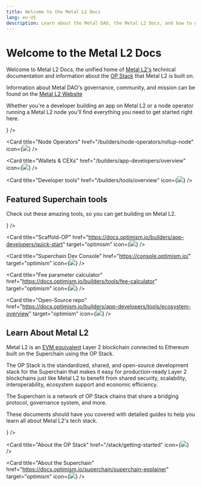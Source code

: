 ```yaml
---
title: Welcome to the Metal L2 Docs
lang: en-US
description: Learn about the Metal DAO, the Metal L2 Docs, and how to get started building with Metal L2.
---
```



# Welcome to the Metal L2 Docs

Welcome to Metal L2 Docs, the unified home of [Metal L2's](/connect/resources/glossary#metal-l2) technical documentation and information about the [OP Stack](/stack/getting-started) that Metal L2 is built on.

Information about Metal DAO's governance, community, and mission can be found on the [Metal L2 Website](https://metall2.com) 

Whether you're a developer building an app on Metal L2 or a node operator running a Metal L2 node you'll find everything you need to get started right here.

<Cards>
  <Card title="App Developers" href="/builders/app-developers/overview" icon={<img src="img/icons/terminal-window-line.svg" />} />

  <Card title="Node Operators" href="/builders/node-operators/rollup-node" icon={<img src="img/icons/computer-line.svg" />} />

  <Card title="Wallets & CEXs" href="/builders/app-developers/overview" icon={<img src="img/icons/wallet.svg" />} />

  <Card title="Developer tools" href="/builders/tools/overview" icon={<img src="img/icons/tools.svg" />} />
  
</Cards>

## Featured Superchain tools

Check out these amazing tools, so you can get building on Metal L2.

<Cards>
  <Card title="Superchain faucet" href="https://console.optimism.io/faucet/" target="optimism" icon={<img src="img/icons/gear.svg" />} />

  <Card title="Scaffold-OP" href="https://docs.optimism.io/builders/app-developers/quick-start" target="optimism" icon={<img src="img/icons/gear.svg" />} />

  <Card title="Superchain Dev Console" href="https://console.optimism.io/" target="optimism" icon={<img src="img/icons/gear.svg" />} />

  <Card title="Fee parameter calculator" href="https://docs.optimism.io/builders/tools/fee-calculator" target="optimism" icon={<img src="img/icons/gear.svg" />} />

  <Card title="Open-Source repo" href="https://docs.optimism.io/builders/app-developers/tools/ecosystem-overview" target="optimism" icon={<img src="img/icons/gear.svg" />} />

</Cards>

## Learn About Metal L2

Metal L2 is an [EVM equivalent](https://web.archive.org/web/20231127160757/https://medium.com/ethereum-optimism/introducing-evm-equivalence-5c2021deb306) Layer 2 blockchain connected to Ethereum built on the Superchain using the OP Stack.

The OP Stack is the standardized, shared, and open-source development stack for the Superchain that makes it easy for production-ready Layer 2 blockchains just like Metal L2 to benefit from shared security, scalability, interoperability, ecosystem support and economic efficiency.

The Superchain is a network of OP Stack chains that share a bridging protocol, governance system, and more.

These documents should have you covered with detailed guides to help you learn all about Metal L2's tech stack.

<Cards>
  <Card title="About Metal L2" href="/chain/getting-started" icon={<img src="img/icons/book.svg" />} />

  <Card title="About the OP Stack" href="/stack/getting-started" icon={<img src="img/icons/book.svg" />} />

  <Card title="About the Superchain" href="https://docs.optimism.io/superchain/superchain-explainer" target="optimism" icon={<img src="img/icons/book.svg" />} />
</Cards>
